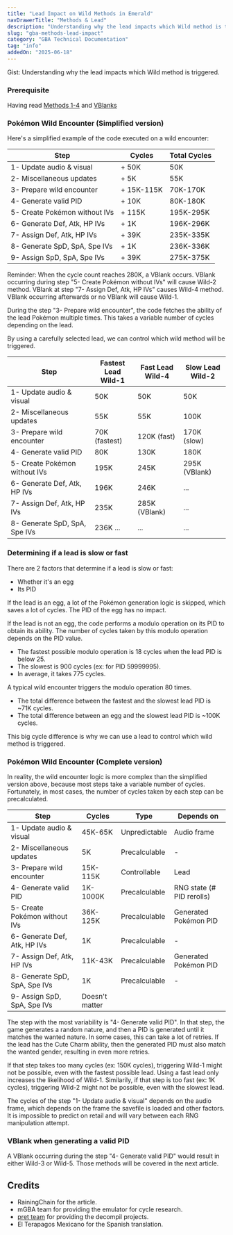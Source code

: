 ```yaml
---
title: "Lead Impact on Wild Methods in Emerald"
navDrawerTitle: "Methods & Lead"
description: "Understanding why the lead impacts which Wild method is triggered"
slug: "gba-methods-lead-impact"
category: "GBA Technical Documentation"
tag: "info"
addedOn: "2025-06-18"
---
```


<Gist>
  Gist: Understanding why the lead impacts which Wild method is triggered.
</Gist>

### Prerequisite

Having read [Methods 1-4](/gba-methods) and [VBlanks](/gba-vblank)

### Pokémon Wild Encounter (Simplified version)

Here's a simplified example of the code executed on a wild encounter:

| Step                          | Cycles     | Total Cycles |
| ----------------------------- | ---------- | ------------ |
| 1- Update audio & visual      | + 50K      | 50K          |
| 2- Miscellaneous updates      | + 5K       | 55K          |
| 3- Prepare wild encounter     | + 15K-115K | 70K-170K     |
| 4- Generate valid PID         | + 10K      | 80K-180K     |
| 5- Create Pokémon without IVs | + 115K     | 195K-295K    |
| 6- Generate Def, Atk, HP IVs  | + 1K       | 196K-296K    |
| 7- Assign Def, Atk, HP IVs    | + 39K      | 235K-335K    |
| 8- Generate SpD, SpA, Spe IVs | + 1K       | 236K-336K    |
| 9- Assign SpD, SpA, Spe IVs   | + 39K      | 275K-375K    |

Reminder: When the cycle count reaches 280K, a VBlank occurs. VBlank occurring during step "5- Create Pokémon without IVs" will cause Wild-2 method. VBlank at step "7- Assign Def, Atk, HP IVs" causes Wild-4 method. VBlank occurring afterwards or no VBlank will cause Wild-1.

During the step "3- Prepare wild encounter", the code fetches the ability of the lead Pokémon multiple times. This takes a variable number of cycles depending on the lead.

By using a carefully selected lead, we can control which wild method will be triggered.

| Step                          | Fastest Lead<br/>Wild-1 | Fast Lead<br/>Wild-4 | Slow Lead<br/>Wild-2 |
| ----------------------------- | ----------------------- | -------------------- | -------------------- |
| 1- Update audio & visual      | 50K                     | 50K                  | 50K                  |
| 2- Miscellaneous updates      | 55K                     | 55K                  | 100K                 |
| 3- Prepare wild encounter     | 70K (fastest)           | 120K (fast)          | 170K (slow)          |
| 4- Generate valid PID         | 80K                     | 130K                 | 180K                 |
| 5- Create Pokémon without IVs | 195K                    | 245K                 | 295K (VBlank)        |
| 6- Generate Def, Atk, HP IVs  | 196K                    | 246K                 | ...                  |
| 7- Assign Def, Atk, HP IVs    | 235K                    | 285K (VBlank)        | ...                  |
| 8- Generate SpD, SpA, Spe IVs | 236K ...                | ...                  | ...                  |

### Determining if a lead is slow or fast

There are 2 factors that determine if a lead is slow or fast:

- Whether it's an egg
- Its PID

If the lead is an egg, a lot of the Pokémon generation logic is skipped, which saves a lot of cycles. The PID of the egg has no impact.

If the lead is not an egg, the code performs a modulo operation on its PID to obtain its ability. The number of cycles taken by this modulo operation depends on the PID value.

- The fastest possible modulo operation is 18 cycles when the lead PID is below 25.
- The slowest is 900 cycles (ex: for PID 59999995).
- In average, it takes 775 cycles.

A typical wild encounter triggers the modulo operation 80 times.

- The total difference between the fastest and the slowest lead PID is ~71K cycles.
- The total difference between an egg and the slowest lead PID is ~100K cycles.

This big cycle difference is why we can use a lead to control which wild method is triggered.

<Gen3PidSpeedCalculator />

### Pokémon Wild Encounter (Complete version)

In reality, the wild encounter logic is more complex than the simplified version above, because most steps take a variable number of cycles.
Fortunately, in most cases, the number of cycles taken by each step can be precalculated.

| Step                          | Cycles         | Type          | Depends on                |
| ----------------------------- | -------------- | ------------- | ------------------------- |
| 1- Update audio & visual      | 45K-65K        | Unpredictable | Audio frame               |
| 2- Miscellaneous updates      | 5K             | Precalculable | -                         |
| 3- Prepare wild encounter     | 15K-115K       | Controllable  | Lead                      |
| 4- Generate valid PID         | 1K-1000K       | Precalculable | RNG state (# PID rerolls) |
| 5- Create Pokémon without IVs | 36K-125K       | Precalculable | Generated Pokémon PID     |
| 6- Generate Def, Atk, HP IVs  | 1K             | Precalculable | -                         |
| 7- Assign Def, Atk, HP IVs    | 11K-43K        | Precalculable | Generated Pokémon PID     |
| 8- Generate SpD, SpA, Spe IVs | 1K             | Precalculable | -                         |
| 9- Assign SpD, SpA, Spe IVs   | Doesn't matter |

The step with the most variability is "4- Generate valid PID". In that step, the game generates a random nature, and then a PID is generated until it matches the wanted nature. In some cases, this can take a lot of retries. If the lead has the Cute Charm ability, then the generated PID must also match the wanted gender, resulting in even more retries.

If that step takes too many cycles (ex: 150K cycles), triggering Wild-1 might not be possible, even with the fastest possible lead. Using a fast lead only increases the likelihood of Wild-1. Similarily, if that step is too fast (ex: 1K cycles), triggering Wild-2 might not be possible, even with the slowest lead.

The cycles of the step "1- Update audio & visual" depends on the audio frame, which depends on the frame the savefile is loaded and other factors. It is impossible to predict on retail and will vary between each RNG manipulation attempt.

### VBlank when generating a valid PID

A VBlank occurring during the step "4- Generate valid PID" would result in either Wild-3 or Wild-5. Those methods will be covered in the next article.

## Credits

- RainingChain for the article.
- mGBA team for providing the emulator for cycle research.
- [pret team](https://github.com/pret/pokeemerald) for providing the decompil projects.
- El Terapagos Mexicano for the Spanish translation.

